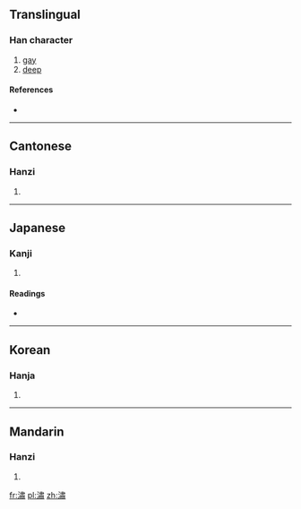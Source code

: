 ==Translingual==

===Han character===
{{Han char|rn=85|rad=水|as=12|sn=15|four=3512<sub>7</sub>|canj=水中X (ELX)}}

# [[gay]]
# [[deep]]

====References====
* {{Han ref|kx=0649.080|dkj=18239|dj=1059.030|hdz=31764.150|uh=6F5A|ud=28506|bh=E646|bd=58950}}

----

==Cantonese==

===Hanzi===
{{yue-hanzi|jyut=|y=siu1}}

# {{defn|Cantonese|sort=水12}}

----

==Japanese==

===Kanji===
{{ja-kanji|grade=|rs=水12}}

# {{defn|Japanese|sort=水12}}

====Readings====
* {{ja-readings|on=[[しゅく]] (shuku), [[しょう]] (shō), [[しゅう]] (shū)|kun=[[きよい]] (kiyoi)}}

----

==Korean==

===Hanja===
{{ko-hanja|hangeul=수|eumhun=|rv=su|mr=su|y=swu}}

# {{defn|Korean|sort=水12}}

----

==Mandarin==

===Hanzi===
{{cmn-hanzi|pin=[[xì]] ([[xi4]]), [[xiāo]] ([[xiao1]])|wg=hsi<sup>4</sup>, hsiao<sup>1</sup>}}

# {{defn|Mandarin|sort=水12}}

[[fr:潚]]
[[pl:潚]]
[[zh:潚]]